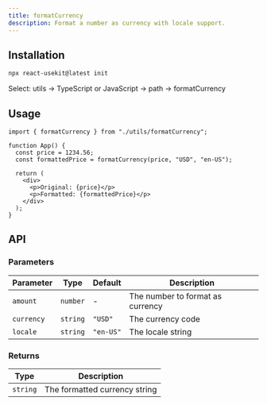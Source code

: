 ```yaml
---
title: formatCurrency
description: Format a number as currency with locale support.
---
```



## Installation

```bash
npx react-usekit@latest init
```

<Callout type="info">
  Select: utils → TypeScript or JavaScript → path -> formatCurrency
</Callout>

## Usage

```tsx
import { formatCurrency } from "./utils/formatCurrency";

function App() {
  const price = 1234.56;
  const formattedPrice = formatCurrency(price, "USD", "en-US");

  return (
    <div>
      <p>Original: {price}</p>
      <p>Formatted: {formattedPrice}</p>
    </div>
  );
}
```

## API

### Parameters

| Parameter  | Type     | Default   | Description                      |
| ---------- | -------- | --------- | -------------------------------- |
| `amount`   | `number` | -         | The number to format as currency |
| `currency` | `string` | `"USD"`   | The currency code                |
| `locale`   | `string` | `"en-US"` | The locale string                |

### Returns

| Type     | Description                   |
| -------- | ----------------------------- |
| `string` | The formatted currency string |
